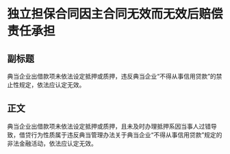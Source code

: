 # 独立担保合同因主合同无效而无效后赔偿责任承担
## 副标题
典当企业出借款项未依法设定抵押或质押，违反典当企业“不得从事信用贷款”的禁止性规定，依法应认定无效。
## 正文
典当企业出借款项未依法设定抵押或质押，且未及时办理抵押系因当事人过错导致，借贷行为性质属于违反典当管理办法关于典当企业“不得从事信用贷款”规定的非法金融活动，依法应认定无效。